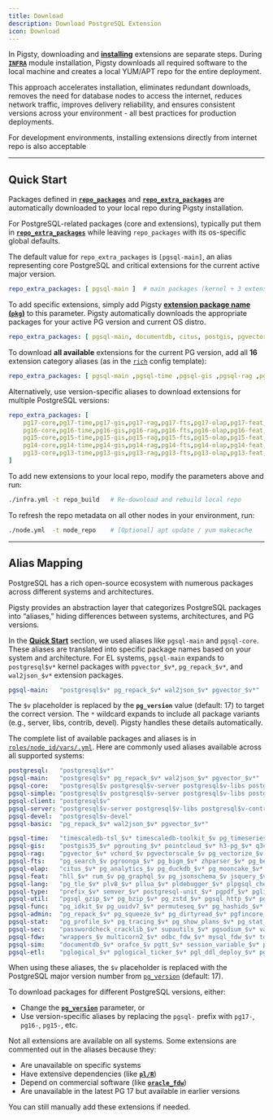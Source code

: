 ```yaml
---
title: Download
description: Download PostgreSQL Extension
icon: Download
---
```




In Pigsty, downloading and [**installing**](/usage/install) extensions are separate steps. During [**`INFRA`**](/docs/infra/) module installation, Pigsty downloads all required software to the local machine and creates a local YUM/APT repo for the entire deployment.

This approach accelerates installation, eliminates redundant downloads, removes the need for database nodes to access the internet, reduces network traffic, improves delivery reliability, and ensures consistent versions across your environment - all best practices for production deployments.

For development environments, installing extensions directly from internet repo is also acceptable

------

## Quick Start

Packages defined in [**`repo_packages`**](/docs/infra/param/#repo_packages) and [**`repo_extra_packages`**](/docs/infra/param/#repo_extra_packages) are automatically downloaded to your local repo during Pigsty installation.

For PostgreSQL-related packages (core and extensions), typically put them in [**`repo_extra_packages`**](/docs/infra/param/#repo_extra_packages) while leaving `repo_packages` with its os-specific global defaults.

The default value for `repo_extra_packages` is `[pgsql-main]`, an alias representing core PostgreSQL and critical extensions for the current active major version.

```yaml
repo_extra_packages: [ pgsql-main ]  # main packages (kernel + 3 extension) for current pg major 17
```

To add specific extensions, simply add Pigsty [**extension package name (`pkg`)**](/usage/pkg) to this parameter. Pigsty automatically downloads the appropriate packages for your active PG version and current OS distro.

```yaml
repo_extra_packages: [ pgsql-main, documentdb, citus, postgis, pgvector, pg_cron, rum ]
```

To download **all available** extensions for the current PG version, add all **16** extension category aliases (as in the [`rich`](/docs/config/template) config template):

```yaml
repo_extra_packages: [ pgsql-main ,pgsql-time ,pgsql-gis ,pgsql-rag ,pgsql-fts ,pgsql-olap ,pgsql-feat ,pgsql-lang ,pgsql-type ,pgsql-util ,pgsql-func ,pgsql-admin ,pgsql-stat ,pgsql-sec ,pgsql-fdw ,pgsql-sim ,pgsql-etl]
```

Alternatively, use version-specific aliases to download extensions for multiple PostgreSQL versions:

```yaml
repo_extra_packages: [
    pg17-core,pg17-time,pg17-gis,pg17-rag,pg17-fts,pg17-olap,pg17-feat,pg17-lang,pg17-type,pg17-util,pg17-func,pg17-admin,pg17-stat,pg17-sec,pg17-fdw,pg17-sim,pg17-etl,
    pg16-core,pg16-time,pg16-gis,pg16-rag,pg16-fts,pg16-olap,pg16-feat,pg16-lang,pg16-type,pg16-util,pg16-func,pg16-admin,pg16-stat,pg16-sec,pg16-fdw,pg16-sim,pg16-etl,
    pg15-core,pg15-time,pg15-gis,pg15-rag,pg15-fts,pg15-olap,pg15-feat,pg15-lang,pg15-type,pg15-util,pg15-func,pg15-admin,pg15-stat,pg15-sec,pg15-fdw,pg15-sim,pg15-etl,
    pg14-core,pg14-time,pg14-gis,pg14-rag,pg14-fts,pg14-olap,pg14-feat,pg14-lang,pg14-type,pg14-util,pg14-func,pg14-admin,pg14-stat,pg14-sec,pg14-fdw,pg14-sim,pg14-etl,
    pg13-core,pg13-time,pg13-gis,pg13-rag,pg13-fts,pg13-olap,pg13-feat,pg13-lang,pg13-type,pg13-util,pg13-func,pg13-admin,pg13-stat,pg13-sec,pg13-fdw,pg13-sim,pg13-etl,
]
```

To add new extensions to your local repo, modify the parameters above and run:

```bash
./infra.yml -t repo_build   # Re-download and rebuild local repo
```

To refresh the repo metadata on all other nodes in your environment, run:

```bash
./node.yml  -t node_repo    # [Optional] apt update / yum makecache
```

------

## Alias Mapping

PostgreSQL has a rich open-source ecosystem with numerous packages across different systems and architectures.

Pigsty provides an abstraction layer that categorizes PostgreSQL packages into “aliases,” hiding differences between systems, architectures, and PG versions.

In the [**Quick Start**](/usage/download#quick-start) section, we used aliases like `pgsql-main` and `pgsql-core`. These aliases are translated into specific package names based on your system and architecture. For EL systems, `pgsql-main` expands to `postgresql$v*` kernel packages with `pgvector_$v*`, `pg_repack_$v*`, and `wal2json_$v*` extension packages.

```yaml
pgsql-main:   "postgresql$v* pg_repack_$v* wal2json_$v* pgvector_$v*"
```

The `$v` placeholder is replaced by the **`pg_version`** value (default: 17) to target the correct version. The `*` wildcard expands to include all package variants (e.g., server, libs, contrib, devel). Pigsty handles these details automatically.

The complete list of available packages and aliases is in [`roles/node_id/vars/.yml`](https://github.com/pgsty/pigsty/tree/main/roles/node_id/vars). Here are commonly used aliases available across all supported systems:

```yaml
postgresql:   "postgresql$v*"
pgsql-main:   "postgresql$v* pg_repack_$v* wal2json_$v* pgvector_$v*"
pgsql-core:   "postgresql$v postgresql$v-server postgresql$v-libs postgresql$v-contrib postgresql$v-plperl postgresql$v-plpython3 postgresql$v-pltcl postgresql$v-test postgresql$v-devel postgresql$v-llvmjit"
pgsql-simple: "postgresql$v postgresql$v-server postgresql$v-libs postgresql$v-contrib postgresql$v-plperl postgresql$v-plpython3 postgresql$v-pltcl"
pgsql-client: "postgresql$v"
pgsql-server: "postgresql$v-server postgresql$v-libs postgresql$v-contrib"
pgsql-devel:  "postgresql$v-devel"
pgsql-basic:  "pg_repack_$v* wal2json_$v* pgvector_$v*"

pgsql-time:   "timescaledb-tsl_$v* timescaledb-toolkit_$v pg_timeseries_$v periods_$v* temporal_tables_$v* e-maj_$v table_version_$v pg_cron_$v* pg_task_$v* pg_later_$v pg_background_$v*"
pgsql-gis:    "postgis35_$v* pgrouting_$v* pointcloud_$v* h3-pg_$v* q3c_$v* ogr_fdw_$v* geoip_$v pg_polyline_$v pg_geohash_$v*"
pgsql-rag:    "pgvector_$v* vchord_$v pgvectorscale_$v pg_vectorize_$v pg_similarity_$v* smlar_$v* pg_summarize_$v pg_tiktoken_$v pg4ml_$v"
pgsql-fts:    "pg_search_$v pgroonga_$v* pg_bigm_$v* zhparser_$v* pg_bestmatch_$v vchord_bm25_$v hunspell_cs_cz_$v hunspell_de_de_$v hunspell_en_us_$v hunspell_fr_$v hunspell_ne_np_$v hunspell_nl_nl_$v hunspell_nn_no_$v hunspell_ru_ru_$v hunspell_ru_ru_aot_$v"
pgsql-olap:   "citus_$v* pg_analytics_$v pg_duckdb_$v* pg_mooncake_$v* duckdb_fdw_$v* pg_parquet_$v pg_fkpart_$v pg_partman_$v* plproxy_$v*" #hydra_$v* #pg_strom_$v*
pgsql-feat:   "hll_$v* rum_$v pg_graphql_$v pg_jsonschema_$v jsquery_$v* pg_hint_plan_$v* hypopg_$v* index_advisor_$v pg_plan_filter_$v* imgsmlr_$v* pg_ivm_$v* pg_incremental_$v* pgmq_$v pgq_$v* pg_cardano_$v omnigres_$v" #apache-age_$v*
pgsql-lang:   "pg_tle_$v* plv8_$v* pllua_$v* pldebugger_$v* plpgsql_check_$v* plprofiler_$v* plsh_$v* pljava_$v*" #plprql_$v #plr_$v* #pgtap_$v* #postgresql_faker_$v* #dbt2-pgsql-extensions*
pgsql-type:   "prefix_$v* semver_$v* postgresql-unit_$v* pgpdf_$v* pglite_fusion_$v md5hash_$v* asn1oid_$v* pg_roaringbitmap_$v* pgfaceting_$v pgsphere_$v* pg_country_$v* pg_xenophile_$v pg_currency_$v* pgcollection_$v* pgmp_$v* numeral_$v* pg_rational_$v* pguint_$v* pg_uint128_$v* hashtypes_$v* ip4r_$v* pg_duration_$v* pg_uri_$v* pg_emailaddr_$v* acl_$v* timestamp9_$v* chkpass_$v*"
pgsql-util:   "pgsql_gzip_$v* pg_bzip_$v* pg_zstd_$v* pgsql_http_$v* pg_net_$v* pg_curl_$v* pgjq_$v* pgjwt_$v pg_smtp_client_$v pg_html5_email_address_$v url_encode_$v* pgsql_tweaks_$v pg_extra_time_$v pgpcre_$v icu_ext_$v* pgqr_$v* pg_protobuf_$v pg_envvar_$v* floatfile_$v* pg_readme_$v ddl_historization_$v data_historization_$v pg_schedoc_$v pg_hashlib_$v pg_xxhash_$v* postgres_shacrypt_$v* cryptint_$v* pg_ecdsa_$v* pgsparql_$v"
pgsql-func:   "pg_idkit_$v pg_uuidv7_$v* permuteseq_$v* pg_hashids_$v* sequential_uuids_$v topn_$v* quantile_$v* lower_quantile_$v* count_distinct_$v* omnisketch_$v* ddsketch_$v* vasco_$v* pgxicor_$v* tdigest_$v* first_last_agg_$v extra_window_functions_$v* floatvec_$v* aggs_for_vecs_$v* aggs_for_arrays_$v* pg_arraymath_$v* pg_math_$v* pg_random_$v* pg_base36_$v* pg_base62_$v* pg_base58_$v pg_financial_$v*"
pgsql-admin:  "pg_repack_$v* pg_squeeze_$v* pg_dirtyread_$v* pgfincore_$v* pg_cooldown_$v* ddlx_$v pg_prioritize_$v* pg_readonly_$v* pg_upless_$v pg_permissions_$v pg_catcheck_$v* preprepare_$v* pgcozy_$v pg_orphaned_$v* pg_crash_$v* pg_cheat_funcs_$v* pg_fio_$v pg_savior_$v* safeupdate_$v* pg_drop_events_$v table_log_$v" #pg_checksums_$v* #pg_auto_failover_$v* #pgagent_$v* #pgpool-II-pgsql-extensions
pgsql-stat:   "pg_profile_$v* pg_tracing_$v* pg_show_plans_$v* pg_stat_kcache_$v* pg_stat_monitor_$v* pg_qualstats_$v* pg_store_plans_$v* pg_track_settings_$v pg_wait_sampling_$v* system_stats_$v* pg_meta_$v pgnodemx_$v pg_sqlog_$v bgw_replstatus_$v* pgmeminfo_$v* toastinfo_$v* pg_explain_ui_$v pg_relusage_$v pagevis_$v powa_$v*"
pgsql-sec:    "passwordcheck_cracklib_$v* supautils_$v* pgsodium_$v* vault_$v* pg_session_jwt_$v pg_anon_$v pgsmcrypto_$v pgaudit_$v* pgauditlogtofile_$v* pg_auth_mon_$v* credcheck_$v* pgcryptokey_$v pg_jobmon_$v logerrors_$v* login_hook_$v* set_user_$v* pg_snakeoil_$v* pgextwlist_$v* pg_auditor_$v sslutils_$v* noset_$v*" #pg_tde_$v*
pgsql-fdw:    "wrappers_$v multicorn2_$v* odbc_fdw_$v* mysql_fdw_$v* tds_fdw_$v* sqlite_fdw_$v* pgbouncer_fdw_$v redis_fdw_$v* pg_redis_pubsub_$v* hdfs_fdw_$v* firebird_fdw_$v aws_s3_$v log_fdw_$v*" #jdbc_fdw_$v* #oracle_fdw_$v* #db2_fdw_$v* #mongo_fdw_$v* #kafka_fdw_$v
pgsql-sim:    "documentdb_$v* orafce_$v pgtt_$v* session_variable_$v* pg_statement_rollback_$v* pg_dbms_metadata_$v pg_dbms_lock_$v pgmemcache_$v*" #pg_dbms_job_$v #wiltondb
pgsql-etl:    "pglogical_$v* pglogical_ticker_$v* pgl_ddl_deploy_$v* pg_failover_slots_$v* db_migrator_$v wal2json_$v* postgres-decoderbufs_$v* decoder_raw_$v* mimeo_$v pg_fact_loader_$v* pg_bulkload_$v*" #wal2mongo_$v* #repmgr_$v*
```

When using these aliases, the `$v` placeholder is replaced with the PostgreSQL major version number from [`pg_version`](/docs/pgsql/param#pg_version) (default: 17).

To download packages for different PostgreSQL versions, either:

- Change the [**`pg_version`**](/docs/pgsql/param#pg_version) parameter, or
- Use version-specific aliases by replacing the `pgsql-` prefix with `pg17-`, `pg16-`, `pg15-`, etc.

Not all extensions are available on all systems. Some extensions are commented out in the aliases because they:

- Are unavailable on specific systems
- Have extensive dependencies (like [**`pl/R`**](/ext/plr))
- Depend on commercial software (like [**`oracle_fdw`**](/ext/oracle_fdw))
- Are unavailable in the latest PG 17 but available in earlier versions

You can still manually add these extensions if needed.
